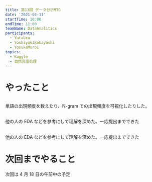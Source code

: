 ```yaml
---
title: 第13回 データ分析MTG
date: '2021-04-11'
startTime: 10:00
endTime: 11:00
teamName: DataAnalitics
participants:
  - YutaUra
  - YoshiyukiKobayashi
  - YosukeMuroi
topics:
  - Kaggle
  - 自然言語処理
---
```


# やったこと

## <user name="YoshiyukiKobayashi" />

単語の出現頻度を数えたり、N-gram での出現頻度を可視化したりした。

## <user name="YosukeMuroi"/>

他の人の EDA などを参考にして理解を深めた。一応提出までできた

## <user name="YutaUra" />

他の人の EDA などを参考にして理解を深めた。一応提出までできた

# 次回までやること

次回は 4 月 18 日の午前中の予定
